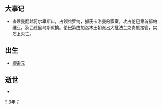 {{yearTOC|773|唐'''[[大曆|大曆]]八年'''；南诏'''[[长寿_(阁罗凤)|长寿]]五年'''；日本'''[[寶龜|寶龜]]四年'''；渤海国'''[[大興_(大欽茂)|大興]]三十六年'''}}

== 大事记 ==
* 查理曼翻越阿尔卑斯山，占领维罗纳，抓获卡洛曼的家室，攻占伦巴第首都帕维亚，狄西德里乌斯就擒。伦巴第由加洛林王朝派出大批法兰克贵族接管，实质上灭亡。

== 出生 ==
* [[柳宗元|柳宗元]]

== 逝世 ==
{{Wikisource year mention}}
*

[[Category:773年|*]]
[[Category:770年代|3年]]
[[Category:8世纪各年|7]]